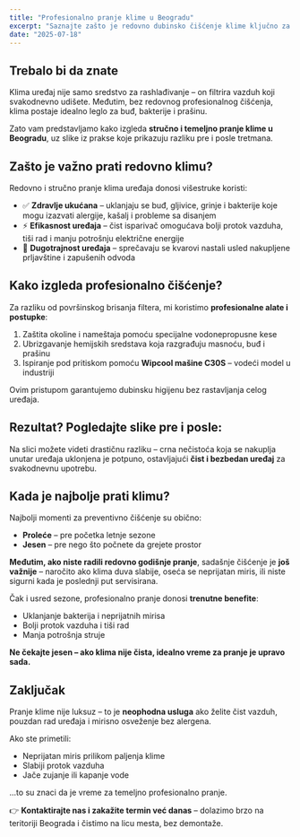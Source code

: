 ```yaml
---
title: "Profesionalno pranje klime u Beogradu"
excerpt: "Saznajte zašto je redovno dubinsko čišćenje klime ključno za zdravlje, efikasnost i dug vek trajanja uređaja – pogledajte slike pre i posle i saznajte kako izgleda pravi profesionalni tretman."
date: "2025-07-18"
---
```



<div className="prose prose-lg max-w-none">

## Trebalo bi da znate

Klima uređaj nije samo sredstvo za rashlađivanje – on filtrira vazduh koji svakodnevno udišete. Međutim, bez redovnog profesionalnog čišćenja, klima postaje idealno leglo za buđ, bakterije i prašinu. 

Zato vam predstavljamo kako izgleda **stručno i temeljno pranje klime u Beogradu**, uz slike iz prakse koje prikazuju razliku pre i posle tretmana.

## Zašto je važno prati redovno klimu?

Redovno i stručno pranje klima uređaja donosi višestruke koristi:

- ✅ **Zdravlje ukućana** – uklanjaju se buđ, gljivice, grinje i bakterije koje mogu izazvati alergije, kašalj i probleme sa disanjem
- ⚡ **Efikasnost uređaja** – čist isparivač omogućava bolji protok vazduha, tiši rad i manju potrošnju električne energije
- 🔧 **Dugotrajnost uređaja** – sprečavaju se kvarovi nastali usled nakupljene prljavštine i zapušenih odvoda

## Kako izgleda profesionalno čišćenje?

<BlogImage src="/images/blog/kesa-na-klimi.jpg" alt="Postavljanje kese za ispiranje klime" />

Za razliku od površinskog brisanja filtera, mi koristimo **profesionalne alate i postupke**:

1. Zaštita okoline i nameštaja pomoću specijalne vodonepropusne kese
2. Ubrizgavanje hemijskih sredstava koja razgrađuju masnoću, buđ i prašinu
3. Ispiranje pod pritiskom pomoću **Wipcool mašine C30S** – vodeći model u industriji

<BlogImage src="/images/blog/wipcool-c30s.jpg" alt="Mašina za pranje klime Wipcool C30S" />

Ovim pristupom garantujemo dubinsku higijenu bez rastavljanja celog uređaja.

## Rezultat? Pogledajte slike pre i posle:

<BlogImage src="/images/blog/pre-posle-pranja.jpg" alt="Pre i posle pranja klime" />

Na slici možete videti drastičnu razliku – crna nečistoća koja se nakuplja unutar uređaja uklonjena je potpuno, ostavljajući **čist i bezbedan uređaj** za svakodnevnu upotrebu.

## Kada je najbolje prati klimu?

Najbolji momenti za preventivno čišćenje su obično:

- **Proleće** – pre početka letnje sezone
- **Jesen** – pre nego što počnete da grejete prostor

**Međutim, ako niste radili redovno godišnje pranje**, sadašnje čišćenje je **još važnije** – naročito ako klima duva slabije, oseća se neprijatan miris, ili niste sigurni kada je poslednji put servisirana.

Čak i usred sezone, profesionalno pranje donosi **trenutne benefite**:

- Uklanjanje bakterija i neprijatnih mirisa
- Bolji protok vazduha i tiši rad
- Manja potrošnja struje

**Ne čekajte jesen – ako klima nije čista, idealno vreme za pranje je upravo sada.**

## Zaključak

Pranje klime nije luksuz – to je **neophodna usluga** ako želite čist vazduh, pouzdan rad uređaja i mirisno osveženje bez alergena. 

Ako ste primetili:

- Neprijatan miris prilikom paljenja klime
- Slabiji protok vazduha
- Jače zujanje ili kapanje vode

...to su znaci da je vreme za temeljno profesionalno pranje.

👉 **Kontaktirajte nas i zakažite termin već danas** – dolazimo brzo na teritoriji Beograda i čistimo na licu mesta, bez demontaže.

</div>
